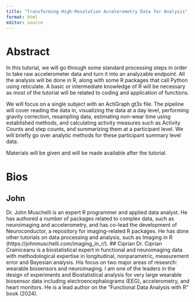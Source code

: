 ```yaml
---
title: "Transforming High-Resolution Accelerometry Data for Analysis"
format: html
editor: source
---
```


# Abstract
In this tutorial, we will go through some standard processing steps in order to take raw accelerometer data and turn it into an analyzable endpoint.  All the analysis will be done in R, along with some R packages that call Python using reticulate.  A basic or intermediate knowledge of R will be necessary as most of the tutorial will be related to coding and application of functions.

We will focus on a single subject with an ActiGraph gt3x file.  The pipeline will cover reading the data in, visualizing the data at a day level, performing gravity correction, resampling data, estimating non-wear time using established methods, and calculating activity measures such as Activity Counts and step counts, and summarizing them at a participant level. We will briefly go over analytic methods for these participant summary level data.

Materials will be given and will be made available after the tutorial.


# Bios
## John
Dr. John Muschelli is an expert R programmer and applied data analyst.  He has authored a number of packages related to complex data, such as neuroimaging and accelerometry, and has co-lead the development of Neuroconductor, a repository for imaging-related R packages.  He has done other tutorials on data processing and analysis, such as Imaging in R (https://johnmuschelli.com/imaging_in_r/).
## Ciprian
Dr. Ciprian Crainiceanu is a biostatistical expert in functional and neuroimaging data with methodological expertise in longitudinal, nonparametric, measurement error and Bayesian analysis. His focus on two major areas of research: wearable biosensors and neuroimaging. I am one of the leaders in the design of experiments and Biostatistical analysis for very large wearable biosensor data including electroencephalograms (EEG), accelerometry, and heart monitors. He is a lead author on the "Functional Data Analysis with R" book (2024).

